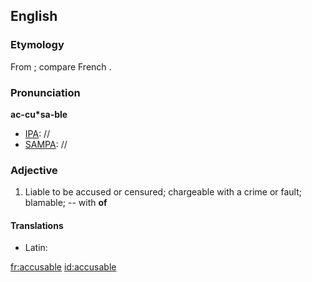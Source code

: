 ==English==

===Etymology===
From {{etyl|la|en}} {{term|accusabilis|accūsābilis|accusable|lang=la}}; compare French {{term|accusable|lang=fr}}.

===Pronunciation===
'''ac-cu*sa-ble'''
*[[IPA]]: //
*[[SAMPA]]: //

===Adjective===
{{en-adj}}

# Liable to be accused or censured; chargeable with a crime or fault; blamable; -- with '''of'''

====Translations====
{{trans-top|liable to be accuses}}
* Latin: {{t-|la|accusabilis}}
{{trans-mid}}
{{trans-bottom}}

[[fr:accusable]]
[[id:accusable]]
